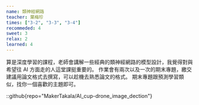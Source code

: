 ```yaml
---
name: 類神經網路
teacher: 葉梅珍
times: ["3-2", "3-3", "3-4"]
recommeded: 4
sweet: 3
relax: 2
learned: 4
---
```

算是深度學習的課程，老師會講解一些經典的類神經網路的模型設計，我覺得對與希望往 AI 方面走的人這堂課挺重要的。
作業會有兩次以及一次的期末專題，繳交建議用論文格式去撰寫，可以趁機去熟悉論文的格式。
期末專題跟預測學習類似，找你一個喜歡的主題即可。

::github{repo="MakerTakala/AI_cup-drone_image_dection"}